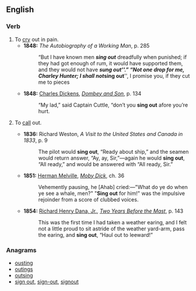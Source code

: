 ==English==

===Verb===
{{en-verb|head=[[sing]] [[out]]|sings out|singing out|sang out|sung out}}

# To [[cry]] out in pain.
#* '''1848:''' ''The Autobiography of a Working Man'', p. 285
#*: “But I have known men '''''sing out''''' dreadfully when punished; if they had got enough of rum, it would have supported them, and they would not have '''''sung out'''''.” “Not one drop for me, Charley Hunter; I shall not '''''sing out''''', I promise you, if they cut me to pieces
#* '''1848:''' [[w:Charles Dickens|Charles Dickens]], ''[[w:Dombey and Son|Dombey and Son]]'', p. 134
#*: “My lad,” said Captain Cuttle, “don’t you '''sing out''' afore you’re hurt.
# {{context|nautical}} To [[call]] out.
#* '''1836:''' Richard Weston, ''A Visit to the United States and Canada in 1833'', p. 9
#*: The pilot would '''sing out''', “Ready about ship,” and the seamen would return answer, “Ay, ay, Sir,”—again he would '''sing out''', “All ready,” and would be answered with “All ready, Sir.”
#* '''1851:''' [[w:Herman Melville|Herman Melville]], ''[[w:Moby Dick|Moby Dick]]'', ch. 36
#*: Vehemently pausing, he [Ahab] cried:—"What do ye do when ye see a whale, men?" "'''Sing out''' for him!" was the impulsive rejoinder from a score of clubbed voices.
#* '''1854:''' [[w:Richard Henry Dana, Jr.|Richard Henry Dana, Jr.]], ''[[w:Two Years Before the Mast|Two Years Before the Mast]]'', p. 143
#*: This was the first time I had taken a weather earing, and I felt not a little proud to sit astride of the weather yard-arm, pass the earing, and '''sing out''', “Haul out to leeward!”

===Anagrams===
* [[ousting#English|ousting]]
* [[outings#English|outings]]
* [[outsing#English|outsing]]
* [[sign out#English|sign out]], [[sign-out#English|sign-out]], [[signout#English|signout]]